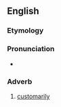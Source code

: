 ==English==

===Etymology===
{{suffix|en|accustomary|ly}}

===Pronunciation===
* {{enPR|əkŭstəmârəlē}}

===Adverb===
{{en-adv}}

# {{lb|en|obsolete}} [[customarily]]
